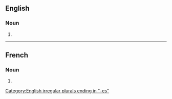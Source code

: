 ==English==

===Noun===
{{head|en|noun form}}

# {{plural of|dermatosis|lang=en}}

[[Category:English irregular plurals ending in "-es"]]

----

==French==

===Noun===
{{head|fr|noun plural form|g=f}}

# {{plural of|dermatose|lang=fr}}